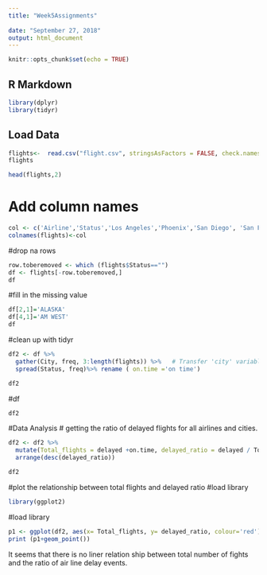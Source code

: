---
title: "Week5Assignments"
 
date: "September 27, 2018"
output: html_document
---

```{r setup, include=FALSE}
knitr::opts_chunk$set(echo = TRUE)
```

## R Markdown


```{r}
library(dplyr)
library(tidyr)
```

##  Load Data
```{r}

flights<-  read.csv("flight.csv", stringsAsFactors = FALSE, check.names = FALSE)
flights
```
```{r}
head(flights,2)
```


# Add column names
```{r}
col <- c('Airline','Status','Los Angeles','Phoenix','San Diego', 'San Francisco', 'Seattle')
colnames(flights)<-col

```


#drop na rows

```{r}
row.toberemoved <- which (flights$Status=="")
df <- flights[-row.toberemoved,]
df
```

#fill in the missing value
```{r}
df[2,1]='ALASKA'
df[4,1]='AM WEST'
df
```

 #clean up with tidyr
```{r}
df2 <- df %>% 
  gather(City, freq, 3:length(flights)) %>%   # Transfer 'city' variable into a column
  spread(Status, freq)%>% rename ( on.time ='on time')

df2
```


#df

```{r}
df2
```


#Data Analysis
# getting the ratio of delayed flights for all airlines and cities.

```{r}
df2 <- df2 %>% 
  mutate(Total_flights = delayed +on.time, delayed_ratio = delayed / Total_flights) %>% 
  arrange(desc(delayed_ratio))

df2
```

#plot the relationship between total flights and delayed ratio
#load library
```{r}
library(ggplot2)

```

#load library

```{r}
p1 <- ggplot(df2, aes(x= Total_flights, y= delayed_ratio, colour='red'))
print (p1+geom_point())
```
It seems that there is no liner relation ship between total number of fights and the ratio of air line delay events. 

 